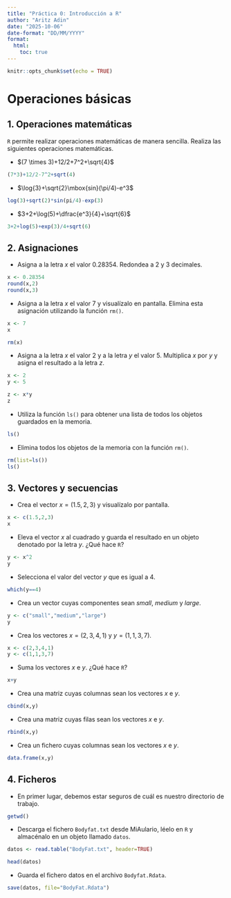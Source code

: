 ```yaml
---
title: "Práctica 0: Introducción a R"
author: "Aritz Adin"
date: "2025-10-06"
date-format: "DD/MM/YYYY"
format:
  html:
    toc: true
---
```


```r
knitr::opts_chunk$set(echo = TRUE)  
```

# Operaciones básicas

## 1. Operaciones matemáticas

`R` permite realizar operaciones matemáticas de manera sencilla. Realiza las siguientes operaciones matemáticas.

-   $(7 \times 3)+12/2+7^2+\sqrt{4}$

```r
(7*3)+12/2-7^2+sqrt(4)
```

-   $\log{3}+\sqrt{2}\mbox{sin}(\pi/4)-e^3$

```r
log(3)+sqrt(2)*sin(pi/4)-exp(3)
```

-   $3+2+\log(5)+\dfrac{e^3}{4}+\sqrt{6}$

```r
3+2+log(5)+exp(3)/4+sqrt(6)
```

## 2. Asignaciones

-   Asigna a la letra $x$ el valor 0.28354. Redondea a 2 y 3 decimales.

```r
x <- 0.28354
round(x,2)
round(x,3)
```

-   Asigna a la letra $x$ el valor 7 y visualízalo en pantalla. Elimina esta asignación utilizando la función `rm()`.

```r
x <- 7
x

rm(x)
```

-   Asigna a la letra $x$ el valor 2 y a la letra $y$ el valor 5. Multiplica $x$ por $y$ y asigna el resultado a la letra $z$.

```r
x <- 2
y <- 5

z <- x*y
z
```

-   Utiliza la función `ls()` para obtener una lista de todos los objetos guardados en la memoria.

```r
ls()
```

-   Elimina todos los objetos de la memoria con la función `rm()`.

```r
rm(list=ls())
ls()
```

## 3. Vectores y secuencias

-   Crea el vector $x=(1.5,2,3)$ y visualízalo por pantalla.

```r
x <- c(1.5,2,3)
x
```

-   Eleva el vector $x$ al cuadrado y guarda el resultado en un objeto denotado por la letra $y$. ¿Qué hace `R`?

```r
y <- x^2
y
```

-   Selecciona el valor del vector $y$ que es igual a 4.

```r
which(y==4)
```

-   Crea un vector cuyas componentes sean *small*, *medium* y *large*.

```r
y <- c("small","medium","large")
y
```

-   Crea los vectores $x=(2,3,4,1)$ y $y=(1,1,3,7)$.

```r
x <- c(2,3,4,1)
y <- c(1,1,3,7)
```

-   Suma los vectores $x$ e $y$. ¿Qué hace `R`?

```r
x+y
```

-   Crea una matriz cuyas columnas sean los vectores $x$ e $y$.

```r
cbind(x,y)
```

-   Crea una matriz cuyas filas sean los vectores $x$ e $y$.

```r
rbind(x,y)
```

-   Crea un fichero cuyas columnas sean los vectores $x$ e $y$.

```r
data.frame(x,y)
```

<!-- -   Crea una secuencia de 0 a 1 con incrementos de 0.2 unidades. -->

<!-- ```{r include=TRUE} -->
<!-- seq(from=0,to=1,by=0.2) -->
<!-- ``` -->

<!-- -   Crea una secuencia de 0 a 8 con incrementos de 1 unidad. -->

<!-- ```{r include=TRUE} -->
<!-- seq(0,8) -->
<!-- 0:8 -->
<!-- ``` -->

<!-- -   Crea una secuencia descendente del 8 al 1. -->

<!-- ```{r include=TRUE} -->
<!-- seq(8,1,-1) -->
<!-- 8:1 -->
<!-- ``` -->

<!-- -   Crea un vector de longitud 5 cuyas componentes sean iguales a 1. -->

<!-- ```{r include=TRUE} -->
<!-- rep(1,5) -->
<!-- ``` -->

<!-- -   Crea un vector cuyas primeras tres componentes tomen el valor 1, las tres siguientes tomen el valor 2 y las tres últimas tomen el valor 3. -->

<!-- ```{r include=TRUE} -->
<!-- c(rep(1,3), rep(2,3), rep(3,3)) -->
<!-- rep(1:3, each=3) -->
<!-- ``` -->

<!-- -   Introduce en `R` los datos `typos=(2,2,2,3,3,0,3,4,6,4)` -->

<!-- ```{r include=TRUE} -->
<!-- typos <- c(2,2,2,3,3,0,3,4,6,4) -->
<!-- typos -->
<!-- ``` -->

<!-- -   Utilizando el vector `typos`, selecciona el 4º elemento del vector. -->

<!-- ```{r include=TRUE} -->
<!-- typos[4] -->
<!-- ``` -->

<!-- -   Selecciona todos los elmentos del vector `typos` excepto el 2º y el 3º. -->

<!-- ```{r include=TRUE} -->
<!-- typos[-c(2,3)] -->
<!-- ``` -->

## 4. Ficheros

-   En primer lugar, debemos estar seguros de cuál es nuestro directorio de trabajo.

```r
getwd()
```

-   Descarga el fichero `Bodyfat.txt` desde MiAulario, léelo en `R` y almacénalo en un objeto llamado `datos`.

```r
datos <- read.table("BodyFat.txt", header=TRUE)

head(datos)
```

-   Guarda el fichero datos en el archivo `Bodyfat.Rdata`.

```r
save(datos, file="BodyFat.Rdata")
```
